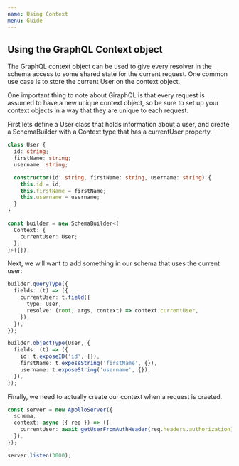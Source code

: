 ```yaml
---
name: Using Context
menu: Guide
---
```


## Using the GraphQL Context object

The GraphQL context object can be used to give every resolver in the schema access to some shared
state for the current request. One common use case is to store the current User on the context
object.

One important thing to note about GiraphQL is that every request is assumed to have a new unique
context object, so be sure to set up your context objects in a way that they are unique to each
request.

First lets define a User class that holds information about a user, and create a SchemaBuilder with
a Context type that has a currentUser property.

```typescript
class User {
  id: string;
  firstName: string;
  username: string;

  constructor(id: string, firstName: string, username: string) {
    this.id = id;
    this.firstName = firstName;
    this.username = username;
  }
}

const builder = new SchemaBuilder<{
  Context: {
    currentUser: User;
  };
}>({});
```

Next, we will want to add something in our schema that uses the current user:

```typescript
builder.queryType({
  fields: (t) => ({
    currentUser: t.field({
      type: User,
      resolve: (root, args, context) => context.currentUser,
    }),
  }),
});

builder.objectType(User, {
  fields: (t) => ({
    id: t.exposeID('id', {}),
    firstName: t.exposeString('firstName', {}),
    username: t.exposeString('username', {}),
  }),
});
```

Finally, we need to actually create our context when a request is craeted.

```typescript
const server = new ApolloServer({
  schema,
  context: async ({ req }) => ({
    currentUser: await getUserFromAuthHeader(req.headers.authorization),
  }),
});

server.listen(3000);
```
